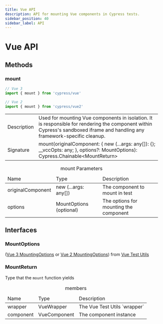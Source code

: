 ```yaml
---
title: Vue API
description: API for mounting Vue components in Cypress tests.
sidebar_position: 40
sidebar_label: API
---
```


<ProductHeading product="app" />

# Vue API

## Methods

### mount

```js
// Vue 3
import { mount } from 'cypress/vue'

// Vue 2
import { mount } from 'cypress/vue2'
```

<table class="api-table table-list">
  <tr>
    <td>Description</td>
    <td>
      Used for mounting Vue components in isolation. It is responsible for
      rendering the component within Cypress's sandboxed iframe and handling any
      framework-specific cleanup.
    </td>
  </tr>
  <tr>
    <td>Signature</td>
    <td>
      mount(originalComponent: &lbrace; new (...args: any[]): {}; __vccOpts:
      any; &rbrace;, options?: MountOptions):
      Cypress.Chainable&lt;MountReturn&gt;
    </td>
  </tr>
</table>

<table class="api-table">
  <caption>mount Parameters</caption>
  <thead>
    <td>Name</td>
    <td>Type</td>
    <td>Description</td>
  </thead>
  <tr>
    <td>originalComponent</td>
    <td>new (...args: any[])</td>
    <td>The component to mount in test</td>
  </tr>
  <tr>
    <td>options</td>
    <td>MountOptions (optional)</td>
    <td>The options for mounting the component</td>
  </tr>
</table>

## Interfaces

### MountOptions

([Vue 3 MountingOptions](https://test-utils.vuejs.org/api/#mount) or
[Vue 2 MountingOptions](https://v1.test-utils.vuejs.org/api/options.html)) from
[Vue Test Utils](https://test-utils.vuejs.org/)

### MountReturn

Type that the `mount` function yields

<table class="api-table">
  <caption>members</caption>
  <thead>
    <td>Name</td>
    <td>Type</td>
    <td>Description</td>
  </thead>
  <tr>
    <td>wrapper</td>
    <td>VueWrapper</td>
    <td>The Vue Test Utils `wrapper`</td>
  </tr>
  <tr>
    <td>component</td>
    <td>VueComponent</td>
    <td>The component instance</td>
  </tr>
</table>
